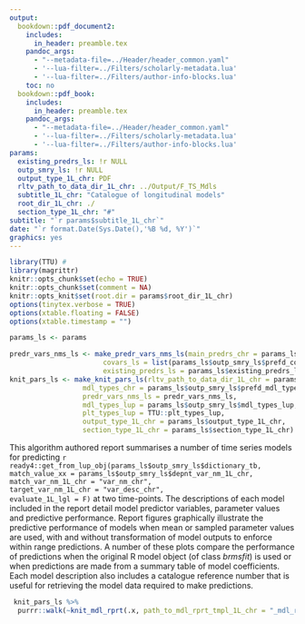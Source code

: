 ```yaml
---
output: 
  bookdown::pdf_document2: 
    includes:
      in_header: preamble.tex
    pandoc_args: 
      - "--metadata-file=../Header/header_common.yaml"
      - '--lua-filter=../Filters/scholarly-metadata.lua'
      - '--lua-filter=../Filters/author-info-blocks.lua'
    toc: no
  bookdown::pdf_book: 
    includes:
      in_header: preamble.tex
    pandoc_args: 
      - "--metadata-file=../Header/header_common.yaml"
      - '--lua-filter=../Filters/scholarly-metadata.lua'
      - '--lua-filter=../Filters/author-info-blocks.lua'
params:
  existing_predrs_ls: !r NULL
  outp_smry_ls: !r NULL
  output_type_1L_chr: PDF
  rltv_path_to_data_dir_1L_chr: ../Output/F_TS_Mdls
  subtitle_1L_chr: "Catalogue of longitudinal models"
  root_dir_1L_chr: ./
  section_type_1L_chr: "#"
subtitle: "`r params$subtitle_1L_chr`"
date: "`r format.Date(Sys.Date(),'%B %d, %Y')`"
graphics: yes
---
```


```r
library(TTU) #
library(magrittr)
knitr::opts_chunk$set(echo = TRUE)
knitr::opts_chunk$set(comment = NA)
knitr::opts_knit$set(root.dir = params$root_dir_1L_chr)
options(tinytex.verbose = TRUE)
options(xtable.floating = FALSE)
options(xtable.timestamp = "")
```

```r
params_ls <- params
```

```r
predr_vars_nms_ls <- make_predr_vars_nms_ls(main_predrs_chr = params_ls$outp_smry_ls$predr_cmprsn_tb$predr_chr, 
                       covars_ls = list(params_ls$outp_smry_ls$prefd_covars_chr),
                       existing_predrs_ls = params_ls$existing_predrs_ls)
knit_pars_ls <- make_knit_pars_ls(rltv_path_to_data_dir_1L_chr = params_ls$rltv_path_to_data_dir_1L_chr,
                  mdl_types_chr = params_ls$outp_smry_ls$prefd_mdl_types_chr,
                  predr_vars_nms_ls = predr_vars_nms_ls,
                  mdl_types_lup = params_ls$outp_smry_ls$mdl_types_lup, 
                  plt_types_lup = TTU::plt_types_lup,
                  output_type_1L_chr = params_ls$output_type_1L_chr,
                  section_type_1L_chr = params_ls$section_type_1L_chr) 
```

This algorithm authored report summarises a number of time series models for predicting  `r ready4::get_from_lup_obj(params_ls$outp_smry_ls$dictionary_tb,                      match_value_xx = params_ls$outp_smry_ls$depnt_var_nm_1L_chr,                                                                  match_var_nm_1L_chr = "var_nm_chr",                                                                  target_var_nm_1L_chr = "var_desc_chr",                                                                  evaluate_1L_lgl = F)` at two time-points. The descriptions of each model included in the report detail model predictor variables, parameter values and predictive performance. Report figures graphically illustrate the predictive performance of models when mean or sampled parameter values are used, with and without transformation of model outputs to enforce within range predictions. A number of these plots compare the performance of predictions when the original R model object (of class *brmsfit*) is used or when predictions are made from a summary table of model coefficients. Each model description also includes a catalogue reference number that is useful for retrieving the model data required to make predictions.

```r
 knit_pars_ls %>%
  purrr::walk(~knit_mdl_rprt(.x, path_to_mdl_rprt_tmpl_1L_chr = "_mdl_rpt_tmpl.Rmd"))
```

